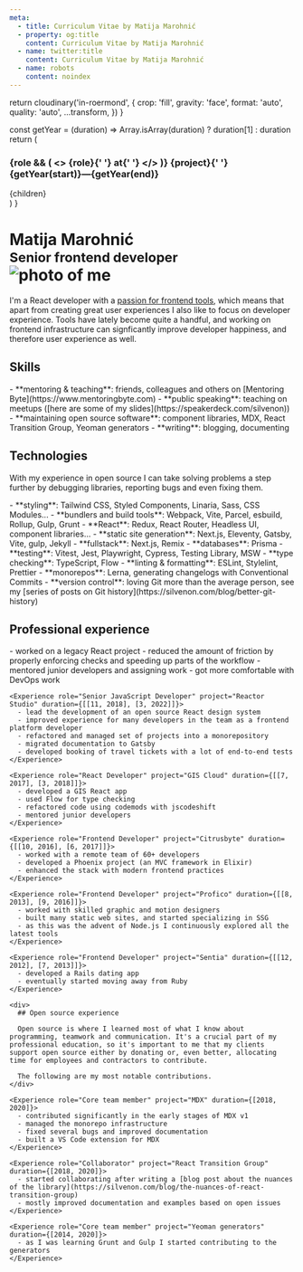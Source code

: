 ```yaml
---
meta:
  - title: Curriculum Vitae by Matija Marohnić
  - property: og:title
    content: Curriculum Vitae by Matija Marohnić
  - name: twitter:title
    content: Curriculum Vitae by Matija Marohnić
  - name: robots
    content: noindex
---
```



  return cloudinary('in-roermond', {
    crop: 'fill',
    gravity: 'face',
    format: 'auto',
    quality: 'auto',
    ...transform,
  })
}

  const getYear = (duration) => Array.isArray(duration) ? duration[1] : duration
  return (
    <div>
      <h3>
        <div className="print:whitespace-nowrap">
          {role && (
            <>
              <span>{role}</span>{' '}
              <span className="font-light dark:font-thin">at</span>{' '}
            </>
          )}
          <span>{project}</span>{' '}
        </div>
        <div className="text-xs sm:text-sm lg:text-lg font-light tracking-widest">{getYear(start)}—{getYear(end)}</div>
      </h3>
      {children}
    </div>
  )
}

<Prose as="main" className="mt-2 pb-6 md:pb-10 lg:mt-4">
  <h1 className="flex flex-col items-center text-center sm:flex-row sm:text-left">
    <div className="sm:flex-1">
      <span>Matija Marohnić</span><br />
      <small className="font-normal">Senior frontend developer</small>
    </div>
    <div className="w-[256px] mt-4 sm:mt-0">
      <div className="aspect-w-3 aspect-h-2">
        <img
          className="!my-0 rounded-2xl"
          srcSet={`
            ${getImageUrl({ aspectRatio: '3:2', width: 256, dpr: 2 })} 2x
          `}
          src={getImageUrl({ aspectRatio: '3:2', width: 256 })}
          alt="photo of me"
        />
      </div>
    </div>
  </h1>

  I'm a React developer with a [passion for frontend tools](https://twitter.com/silvenon/status/1151063178845020160), which means that apart from creating great user experiences I also like to focus on developer experience. Tools have lately become quite a handful, and working on frontend infrastructure can signficantly improve developer happiness, and therefore user experience as well.

  ## Skills

  <div className="[&_li]:break-inside-avoid-column">
    - **mentoring & teaching**: friends, colleagues and others on [Mentoring Byte](https://www.mentoringbyte.com)
    - **public speaking**: teaching on meetups ([here are some of my slides](https://speakerdeck.com/silvenon))
    - **maintaining open source software**: component libraries, MDX, React Transition Group, Yeoman generators
    - **writing**: blogging, documenting
  </div>

  ## Technologies

  With my experience in open source I can take solving problems a step further by debugging libraries, reporting bugs and even fixing them.

  <div className="[&_li]:break-inside-avoid-column">
    - **styling**: Tailwind CSS, Styled Components, Linaria, Sass, CSS Modules...
    - **bundlers and build tools**: Webpack, Vite, Parcel, esbuild, Rollup, Gulp, Grunt
    - **React**: Redux, React Router, Headless UI, component libraries...
    - **static site generation**: Next.js, Eleventy, Gatsby, Vite, gulp, Jekyll
    - **fullstack**: Next.js, Remix
    - **databases**: Prisma
    - **testing**: Vitest, Jest, Playwright, Cypress, Testing Library, MSW
    - **type checking**: TypeScript, Flow
    - **linting & formatting**: ESLint, Stylelint, Prettier
    - **monorepos**: Lerna, generating changelogs with Conventional Commits
    - **version control**: loving Git more than the average person, see my [series of posts on Git history](https://silvenon.com/blog/better-git-history)
  </div>

  ## Professional experience

  <div className="print:[&>*]:break-inside-avoid-page">
    <Experience role="Senior Frontend Developer" project="Profico" duration={[2022]}>
      - worked on a legacy React project
      - reduced the amount of friction by properly enforcing checks and speeding up parts of the workflow
      - mentored junior developers and assigning work
      - got more comfortable with DevOps work
    </Experience>

    <Experience role="Senior JavaScript Developer" project="Reactor Studio" duration={[[11, 2018], [3, 2022]]}>
      - lead the development of an open source React design system
      - improved experience for many developers in the team as a frontend platform developer
      - refactored and managed set of projects into a monorepository
      - migrated documentation to Gatsby
      - developed booking of travel tickets with a lot of end-to-end tests
    </Experience>

    <Experience role="React Developer" project="GIS Cloud" duration={[[7, 2017], [3, 2018]]}>
      - developed a GIS React app
      - used Flow for type checking
      - refactored code using codemods with jscodeshift
      - mentored junior developers
    </Experience>

    <Experience role="Frontend Developer" project="Citrusbyte" duration={[[10, 2016], [6, 2017]]}>
      - worked with a remote team of 60+ developers
      - developed a Phoenix project (an MVC framework in Elixir)
      - enhanced the stack with modern frontend practices
    </Experience>

    <Experience role="Frontend Developer" project="Profico" duration={[[8, 2013], [9, 2016]]}>
      - worked with skilled graphic and motion designers
      - built many static web sites, and started specializing in SSG
      - as this was the advent of Node.js I continuously explored all the latest tools
    </Experience>

    <Experience role="Frontend Developer" project="Sentia" duration={[[12, 2012], [7, 2013]]}>
      - developed a Rails dating app
      - eventually started moving away from Ruby
    </Experience>

    <div>
      ## Open source experience

      Open source is where I learned most of what I know about programming, teamwork and communication. It's a crucial part of my professional education, so it's important to me that my clients support open source either by donating or, even better, allocating time for employees and contractors to contribute.

      The following are my most notable contributions.
    </div>

    <Experience role="Core team member" project="MDX" duration={[2018, 2020]}>
      - contributed significantly in the early stages of MDX v1
      - managed the monorepo infrastructure
      - fixed several bugs and improved documentation
      - built a VS Code extension for MDX
    </Experience>

    <Experience role="Collaborator" project="React Transition Group" duration={[2018, 2020]}>
      - started collaborating after writing a [blog post about the nuances of the library](https://silvenon.com/blog/the-nuances-of-react-transition-group)
      - mostly improved documentation and examples based on open issues
    </Experience>

    <Experience role="Core team member" project="Yeoman generators" duration={[2014, 2020]}>
      - as I was learning Grunt and Gulp I started contributing to the generators
    </Experience>
  </div>
</Prose>
